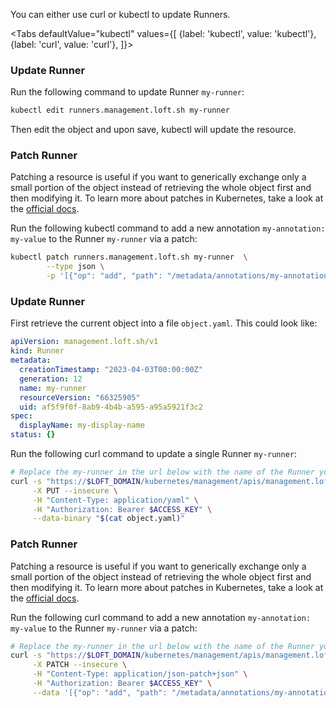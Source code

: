 

You can either use curl or kubectl to update Runners.

<Tabs
    defaultValue="kubectl"
    values={[
      {label: 'kubectl', value: 'kubectl'},
      {label: 'curl', value: 'curl'},
    ]}>
  <TabItem value="kubectl">


### Update Runner

Run the following command to update Runner `my-runner`:
```bash
kubectl edit runners.management.loft.sh my-runner 
```

Then edit the object and upon save, kubectl will update the resource.

### Patch Runner

Patching a resource is useful if you want to generically exchange only a small portion of the object instead of retrieving the whole object first and then modifying it.
To learn more about patches in Kubernetes,  take a look at the [official docs](https://kubernetes.io/docs/tasks/manage-kubernetes-objects/update-api-object-kubectl-patch/#use-a-json-merge-patch-to-update-a-deployment).

Run the following kubectl command to add a new annotation `my-annotation: my-value` to the Runner `my-runner` via a patch:
```bash
kubectl patch runners.management.loft.sh my-runner  \
        --type json \
        -p '[{"op": "add", "path": "/metadata/annotations/my-annotation", "value": "my-value"}]'
```


  </TabItem>
  <TabItem value="curl">


### Update Runner

First retrieve the current object into a file `object.yaml`. This could look like:
```yaml
apiVersion: management.loft.sh/v1
kind: Runner
metadata:
  creationTimestamp: "2023-04-03T00:00:00Z"
  generation: 12
  name: my-runner
  resourceVersion: "66325905"
  uid: af5f9f0f-8ab9-4b4b-a595-a95a5921f3c2
spec:
  displayName: my-display-name
status: {}

```

Run the following curl command to update a single Runner `my-runner`:
```bash
# Replace the my-runner in the url below with the name of the Runner you want to update
curl -s "https://$LOFT_DOMAIN/kubernetes/management/apis/management.loft.sh/v1/runners/my-runner" \
     -X PUT --insecure \
     -H "Content-Type: application/yaml" \
     -H "Authorization: Bearer $ACCESS_KEY" \
     --data-binary "$(cat object.yaml)"
```

### Patch Runner

Patching a resource is useful if you want to generically exchange only a small portion of the object instead of retrieving the whole object first and then modifying it.
To learn more about patches in Kubernetes,  take a look at the [official docs](https://kubernetes.io/docs/tasks/manage-kubernetes-objects/update-api-object-kubectl-patch/#use-a-json-merge-patch-to-update-a-deployment).

Run the following curl command to add a new annotation `my-annotation: my-value` to the Runner `my-runner` via a patch:
```bash
# Replace the my-runner in the url below with the name of the Runner you want to update
curl -s "https://$LOFT_DOMAIN/kubernetes/management/apis/management.loft.sh/v1/runners/my-runner" \
     -X PATCH --insecure \
     -H "Content-Type: application/json-patch+json" \
     -H "Authorization: Bearer $ACCESS_KEY" \
     --data '[{"op": "add", "path": "/metadata/annotations/my-annotation", "value": "my-value"}]'
```


  </TabItem>
</Tabs>
